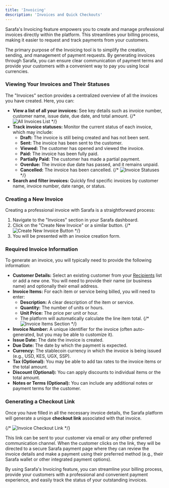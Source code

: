 ```yaml
---
title: 'Invoicing'
description: 'Invoices and Quick Checkouts'
---
```


Sarafa's Invoicing feature empowers you to create and manage professional invoices directly within the platform. This streamlines your billing process, making it easier to request and track payments from your customers.

The primary purpose of the Invoicing tool is to simplify the creation, sending, and management of payment requests. By generating invoices through Sarafa, you can ensure clear communication of payment terms and provide your customers with a convenient way to pay you using local currencies.

### Viewing Your Invoices and Their Statuses

The "Invoices" section provides a centralized overview of all the invoices you have created. Here, you can:

* **View a list of all your invoices:** See key details such as invoice number, customer name, issue date, due date, and total amount.
    {/* <Image src="/images/all-invoices-placeholder.png" alt="All Invoices List" /> */}
* **Track invoice statuses:** Monitor the current status of each invoice, which may include:
    * **Draft:** The invoice is still being created and has not been sent.
    * **Sent:** The invoice has been sent to the customer.
    * **Viewed:** The customer has opened and viewed the invoice.
    * **Paid:** The invoice has been fully paid.
    * **Partially Paid:** The customer has made a partial payment.
    * **Overdue:** The invoice due date has passed, and it remains unpaid.
    * **Cancelled:** The invoice has been cancelled.
    {/* <Image src="/images/invoice-statuses-placeholder.png" alt="Invoice Statuses" /> */}
* **Search and filter invoices:** Quickly find specific invoices by customer name, invoice number, date range, or status.

### Creating a New Invoice

Creating a professional invoice with Sarafa is a straightforward process:

1.  Navigate to the "Invoices" section in your Sarafa dashboard.
2.  Click on the "Create New Invoice" or a similar button.
    {/* <Image src="/images/create-new-invoice-button-placeholder.png" alt="Create New Invoice Button" /> */}
3.  You will be presented with an invoice creation form.

### Required Invoice Information

To generate an invoice, you will typically need to provide the following information:

* **Customer Details:** Select an existing customer from your [Recipients](#recipients) list or add a new one. You will need to provide their name (or business name) and optionally their email address.
* **Invoice Items:** For each item or service being billed, you will need to enter:
    * **Description:** A clear description of the item or service.
    * **Quantity:** The number of units or hours.
    * **Unit Price:** The price per unit or hour.
    * The platform will automatically calculate the line item total.
    {/* <Image src="/images/invoice-items-placeholder.png" alt="Invoice Items Section" /> */}
* **Invoice Number:** A unique identifier for the invoice (often auto-generated, but you may be able to customize it).
* **Issue Date:** The date the invoice is created.
* **Due Date:** The date by which the payment is expected.
* **Currency:** The stablecoin currency in which the invoice is being issued (e.g., USD, KES, UGX, SSP).
* **Tax (Optional):** You may be able to add tax rates to the invoice items or the total amount.
* **Discount (Optional):** You can apply discounts to individual items or the total amount.
* **Notes or Terms (Optional):** You can include any additional notes or payment terms for the customer.

### Generating a Checkout Link

Once you have filled in all the necessary invoice details, the Sarafa platform will generate a unique **checkout link** associated with that invoice.

{/* <Image src="/images/invoice-checkout-link-placeholder.png" alt="Invoice Checkout Link" /> */}

This link can be sent to your customer via email or any other preferred communication channel. When the customer clicks on the link, they will be directed to a secure Sarafa payment page where they can review the invoice details and make a payment using their preferred method (e.g., their Sarafa wallet or other integrated payment options).

By using Sarafa's Invoicing feature, you can streamline your billing process, provide your customers with a professional and convenient payment experience, and easily track the status of your outstanding invoices.